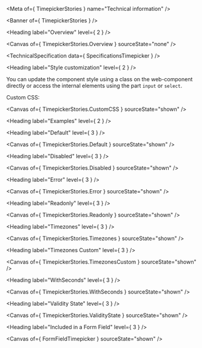 
<Meta of={ TimepickerStories } name="Technical information" />

<Banner of={ TimepickerStories } />

<Heading label="Overview" level={ 2 } />

<Canvas of={ TimepickerStories.Overview } sourceState="none" />

<TechnicalSpecification data={ SpecificationsTimepicker } />

<Heading label="Style customization" level={ 2 } />

You can update the component style using a class on the web-component directly or access the internal elements
using the part `input` or `select`.

Custom CSS:

<Canvas of={ TimepickerStories.CustomCSS } sourceState="shown" />

<Heading label="Examples" level={ 2 } />

<Heading label="Default" level={ 3 } />

<Canvas of={ TimepickerStories.Default } sourceState="shown" />

<Heading label="Disabled" level={ 3 } />

<Canvas of={ TimepickerStories.Disabled } sourceState="shown" />

<Heading label="Error" level={ 3 } />

<Canvas of={ TimepickerStories.Error } sourceState="shown" />

<Heading label="Readonly" level={ 3 } />

<Canvas of={ TimepickerStories.Readonly } sourceState="shown" />

<Heading label="Timezones" level={ 3 } />

<Canvas of={ TimepickerStories.Timezones } sourceState="shown" />

<Heading label="Timezones Custom" level={ 3 } />

<Canvas of={ TimepickerStories.TimezonesCustom } sourceState="shown" />

<Heading label="WithSeconds" level={ 3 } />

<Canvas of={ TimepickerStories.WithSeconds } sourceState="shown" />

<Heading label="Validity State" level={ 3 } />

<Canvas of={ TimepickerStories.ValidityState } sourceState="shown" />

<Heading label="Included in a Form Field" level={ 3 } />

<Canvas of={ FormFieldTimepicker } sourceState="shown" />
